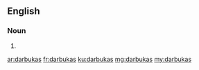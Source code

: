 ==English==

===Noun===
{{head|en|plural}}

# {{plural of|darbuka|lang=en|nocat=1}}

[[ar:darbukas]]
[[fr:darbukas]]
[[ku:darbukas]]
[[mg:darbukas]]
[[my:darbukas]]